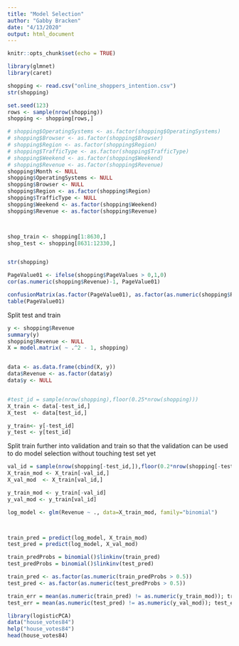 ```yaml
---
title: "Model Selection"
author: "Gabby Bracken"
date: "4/13/2020"
output: html_document
---
```


```r
knitr::opts_chunk$set(echo = TRUE)
```

```r
library(glmnet)
library(caret)
```


```r
shopping <- read.csv("online_shoppers_intention.csv")
str(shopping)

set.seed(123)
rows <- sample(nrow(shopping))
shopping <- shopping[rows,]

# shopping$OperatingSystems <- as.factor(shopping$OperatingSystems)
# shopping$Browser <- as.factor(shopping$Browser)
# shopping$Region <- as.factor(shopping$Region)
# shopping$TrafficType <- as.factor(shopping$TrafficType)
# shopping$Weekend <- as.factor(shopping$Weekend)
# shopping$Revenue <- as.factor(shopping$Revenue)
shopping$Month <- NULL
shopping$OperatingSystems <- NULL
shopping$Browser <- NULL
shopping$Region <- as.factor(shopping$Region)
shopping$TrafficType <- NULL
shopping$Weekend <- as.factor(shopping$Weekend)
shopping$Revenue <- as.factor(shopping$Revenue)



shop_train <- shopping[1:8630,]
shop_test <- shopping[8631:12330,]


str(shopping)
```

```r

PageValue01 <- ifelse(shopping$PageValues > 0,1,0)
cor(as.numeric(shopping$Revenue)-1, PageValue01)

confusionMatrix(as.factor(PageValue01), as.factor(as.numeric(shopping$Revenue)-1))
table(PageValue01)
```


Split test and train
```r

y <- shopping$Revenue
summary(y)
shopping$Revenue <- NULL
X = model.matrix( ~ .^2 - 1, shopping)


data <- as.data.frame(cbind(X, y))
data$Revenue <- as.factor(data$y)
data$y <- NULL


#test_id = sample(nrow(shopping),floor(0.25*nrow(shopping)))
X_train <- data[-test_id,]
X_test  <- data[test_id,]

y_train<- y[-test_id]
y_test <- y[test_id]
```


Split train further into validation and train so that the validation can be used to do model selection without touching test set yet
```r
val_id = sample(nrow(shopping[-test_id,]),floor(0.2*nrow(shopping[-test_id,])))
X_train_mod <- X_train[-val_id,]
X_val_mod  <- X_train[val_id,]

y_train_mod <- y_train[-val_id]
y_val_mod <- y_train[val_id]
```




```r
log_model <- glm(Revenue ~ ., data=X_train_mod, family="binomial")



train_pred = predict(log_model, X_train_mod)
test_pred = predict(log_model, X_val_mod)

train_predProbs = binomial()$linkinv(train_pred)
test_predProbs = binomial()$linkinv(test_pred)

train_pred <- as.factor(as.numeric(train_predProbs > 0.5))
test_pred <- as.factor(as.numeric(test_predProbs > 0.5))

train_err = mean(as.numeric(train_pred) != as.numeric(y_train_mod)); train_err
test_err = mean(as.numeric(test_pred) != as.numeric(y_val_mod)); test_err

```


```r
library(logisticPCA)
data("house_votes84")
help("house_votes84")
head(house_votes84)
```

